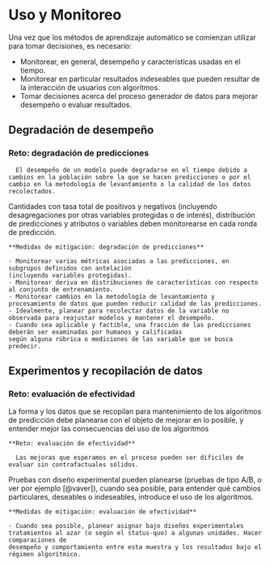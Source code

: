 # Uso y Monitoreo

Una vez que los métodos de aprendizaje automático se comienzan utilizar para tomar decisiones, es necesario:

- Monitorear, en general, desempeño y características usadas en el tiempo.
- Monitorear en particular resultados indeseables que pueden resultar de la interacción de usuarios con algoritmos.
- Tomar decisiones acerca del proceso generador de datos para mejorar desempeño o evaluar resultados.

## Degradación de desempeño

### Reto: degradación de predicciones 

```block2
  El desempeño de un modelo puede degradarse en el tiempo debido a cambios en la población sobre la que se hacen predicciones o por el cambio en la metodología de levantamiento o la calidad de los datos recolectados. 

```

Cantidades con tasa total de positivos y negativos (incluyendo desagregaciones por otras variables protegidas o de interés), distribución de predicciones y atributos o variables deben monitorearse en cada ronda de predicción.

```block2
**Medidas de mitigación: degradación de predicciones**

- Monitorear varias métricas asociadas a las predicciones, en subgrupos definidos con antelación 
(incluyendo variables protegidas).
- Monitorear deriva en distribuciones de características con respecto al conjunto de entrenamiento.
- Monitorear cambios en la metodología de levantamiento y procesamiento de datos que pueden reducir calidad de las predicciones.
- Idealmente, planear para recolectar datos de la variable no observada para reajustar modelos y mantener el desempeño.
- Cuando sea aplicable y factible, una fracción de las predicciones deberán ser examinadas por humanos y calificadas
según alguna rúbrica o mediciones de las variable que se busca predecir.

```


## Experimentos y recopilación de datos

### Reto: evaluación de efectividad

La forma y los datos que se recopilan para mantenimiento de los algoritmos de predicción debe planearse con el objeto de mejorar en lo posible, y entender mejor las consecuencias del uso de los algoritmos

```block2
**Reto: evaluación de efectividad**

  Las mejoras que esperamos en el proceso pueden ser dificíles de evaluar sin contrafactuales sólidos.

```


Pruebas con diseño experimental pueden planearse (pruebas de tipo A/B, o ver por ejemplo [@vaver]), cuando sea posible, para entender qué cambios particulares, deseables o indeseables, introduce el uso de los algoritmos.

```block2
**Medidas de mitigación: evaluación de efectividad**

- Cuando sea posible, planear asignar bajo diseños experimentales tratamientos al azar (o según el status-quo) a algunas unidades. Hacer comparaciones de
desempeño y comportamiento entre esta muestra y los resultados bajo el régimen algorítmico. 

```

